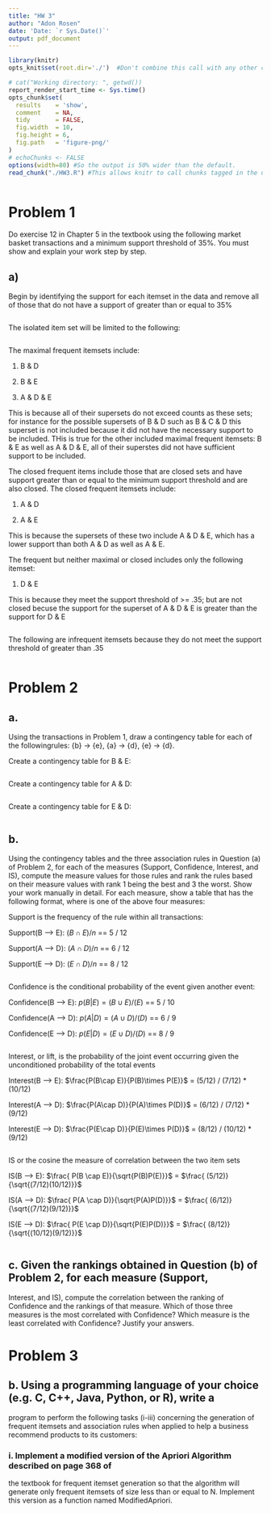 ```yaml
---
title: "HW 3"
author: "Adon Rosen"
date: 'Date: `r Sys.Date()`'
output: pdf_document
---
```

  
```r
library(knitr)
opts_knit$set(root.dir='./')  #Don't combine this call with any other chunk -especially one that uses file paths.
```


<!-- Set the report-wide options, and point to the external code file. -->
```r
# cat("Working directory: ", getwd())
report_render_start_time <- Sys.time()
opts_chunk$set(
  results    = 'show',
  comment    = NA,
  tidy       = FALSE,
  fig.width  = 10,
  fig.height = 6,
  fig.path   = 'figure-png/'
)
# echoChunks <- FALSE
options(width=80) #So the output is 50% wider than the default.
read_chunk("./HW3.R") #This allows knitr to call chunks tagged in the underlying *.R file.
```

```r
```


# Problem 1
Do exercise 12 in Chapter 5 in the textbook using the
following market basket transactions and a minimum support threshold of 35%. You must show
and explain your work step by step.

## a)
Begin by identifying the support for each itemset in the data and remove all of those that do not have a support of greater than or equal to 35%
```r
```

The isolated item set will be limited to the following:
```r
```



The maximal frequent itemsets include:

1. B & D

2. B & E

3. A & D & E

This is because all of their supersets do not exceed counts as these sets; for instance for the possible supersets of B & D such as B & C & D this superset is not included because it did not have the necessary support to be included. THis is true for the other included maximal frequent itemsets: B & E as well as A & D & E, all of their superstes did not have sufficient support to be included. 


The closed frequent items include those that are closed sets and have support greater than or equal to the minimum support threshold and are also closed. The closed frequent itemsets include:

1. A & D

1. A & E

This is because the supersets of these two include A & D & E, which has a lower support than both A & D as well as A & E.


The frequent but neither maximal or closed includes only the following itemset:

1. D & E

This is because they meet the support threshold of >= .35; but are not closed becuse the support for the superset of A & D & E is greater than the support for D & E

```r
```

The following are infrequent itemsets because they do not meet the support threshold of greater than .35

```r
```

# Problem 2


## a. 
Using the transactions in Problem 1, draw a contingency table for each of the followingrules: {b} → {e}, {a} → {d}, {e} → {d}.

Create a contingency table for B & E:
```r
```


Create a contingency table for A & D:
```r
```

Create a contingency table for E & D:
```r
```

## b.
Using the contingency tables and the three association rules in Question (a) of Problem 2,
for each of the measures (Support, Confidence, Interest, and IS), compute the measure
values for those rules and rank the rules based on their measure values with rank 1 being the best and 3 the worst. Show your work manually in detail. For each measure, show a
table that has the following format, where <Measure> is one of the above four measures:

Support is the frequency of the rule within all transactions: 

Support(B --> E): $(B \cap E) / n$ == 5 / 12

Support(A --> D): $(A \cap D) / n$ == 6 / 12

Support(E --> D): $(E \cap D) / n$ == 8 / 12

```r
```


Confidence is the conditional probability of the event given another event:

Confidence(B --> E): $p(B|E) = (B\cup E)/(E)$ == 5 / 10

Confidence(A --> D): $p(A|D) = (A\cup D)/(D)$ == 6 / 9

Confidence(E --> D): $p(E|D) = (E\cup D)/(D)$ == 8 / 9

```r
```

Interest, or lift, is the probability of the joint event occurring given the unconditioned probability of the total events

Interest(B --> E): $\frac{P(B\cap E)}{P(B)\times P(E)}$ = (5/12) / (7/12) * (10/12)

Interest(A --> D): $\frac{P(A\cap D)}{P(A)\times P(D)}$ = (6/12) / (7/12) * (9/12)

Interest(E --> D): $\frac{P(E\cap D)}{P(E)\times P(D)}$ = (8/12) / (10/12) * (9/12)

```r
```


IS or the cosine the measure of correlation between the two item sets

IS(B --> E): $\frac{ P(B \cap E)}{\sqrt{P(B)P(E)}}$ = $\frac{ (5/12)}{\sqrt{(7/12)(10/12)}}$

IS(A --> D): $\frac{ P(A \cap D)}{\sqrt{P(A)P(D)}}$ = $\frac{ (6/12)}{\sqrt{(7/12)(9/12)}}$

IS(E --> D): $\frac{ P(E \cap D)}{\sqrt{P(E)P(D)}}$ = $\frac{ (8/12)}{\sqrt{(10/12)(9/12)}}$

```r
```

## c. Given the rankings obtained in Question (b) of Problem 2, for each measure (Support,
Interest, and IS), compute the correlation between the ranking of Confidence and the
rankings of that measure. Which of those three measures is the most correlated with
Confidence? Which measure is the least correlated with Confidence? Justify your answers.


# Problem 3
## b. Using a programming language of your choice (e.g. C, C++, Java, Python, or R), write a
program to perform the following tasks (i-iii) concerning the generation of frequent
itemsets and association rules when applied to help a business recommend products to its
customers:

### i. Implement a modified version of the Apriori Algorithm described on page 368 of
the textbook for frequent itemset generation so that the algorithm will generate only
frequent itemsets of size less than or equal to N. Implement this version as a
function named ModifiedApriori.